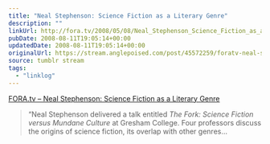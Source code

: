 ```yaml
---
title: "Neal Stephenson: Science Fiction as a Literary Genre"
description: ""
linkUrl: http://fora.tv/2008/05/08/Neal_Stephenson_Science_Fiction_as_a_Literary_Genre
pubDate: 2008-08-11T19:05:14+00:00
updatedDate: 2008-08-11T19:05:14+00:00
originalUrl: https://stream.anglepoised.com/post/45572259/foratv-neal-stephenson-science-fiction-as-a
source: tumblr stream
tags:
  - "linklog"
---
```


[FORA.tv &#8211; Neal Stephenson: Science Fiction as a Literary Genre][1]

> &ldquo;Neal Stephenson delivered a talk entitled _The Fork: Science Fiction versus Mundane Culture_ at Gresham College. Four professors discuss the origins of science fiction, its overlap with other genres&hellip;

[1]: http://fora.tv/2008/05/08/Neal_Stephenson_Science_Fiction_as_a_Literary_Genre
